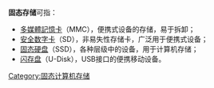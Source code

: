 {{noteTA
|G1=IT
}}
{{記憶體類型}}

'''固态存储'''可指：

* [[多媒體記憶卡|多媒體記憶卡]]（MMC），便携式设备的存储，易于拆卸；
* [[SD卡|安全数字卡]]（SD），非易失性存储卡，广泛用于便携式设备；
* [[固态硬盘|固态硬盘]]（SSD），各种层级中的设备，用于计算机存储；
* [[闪存盘|闪存盘]]（U-Disk），USB接口的便携移动设备。

{{Disambiguation|cat=四字消歧义}}

[[Category:固态计算机存储|Category:固态计算机存储]]